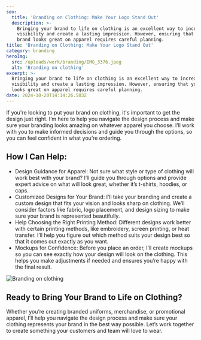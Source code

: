 ```yaml
---
seo:
  title: 'Branding on Clothing: Make Your Logo Stand Out'
  description: >-
    Bringing your brand to life on clothing is an excellent way to increase
    visibility and create a lasting impression. However, ensuring that your
    brand looks great on apparel requires careful planning.
title: 'Branding on Clothing: Make Your Logo Stand Out'
category: branding
heroImg: 
  src: /uploads/work/branding/IMG_3376.jpeg
  alt: 'Branding on clothing'
excerpt: >-
  Bringing your brand to life on clothing is an excellent way to increase
  visibility and create a lasting impression. However, ensuring that your brand
  looks great on apparel requires careful planning.
date: 2024-10-20T14:14:26.503Z
---
```


If you're looking to put your brand on clothing, it's important to get the design just right. I’m here to help you navigate the design process and make sure your branding looks amazing on whatever apparel you choose. I’ll work with you to make informed decisions and guide you through the options, so you can feel confident in what you’re ordering.

## How I Can Help:

- Design Guidance for Apparel: Not sure what style or type of clothing will work best with your brand? I’ll guide you through options and provide expert advice on what will look great, whether it’s t-shirts, hoodies, or caps.
- Customized Designs for Your Brand: I’ll take your branding and create a custom design that fits your vision and looks sharp on clothing. We’ll consider factors like fabric, logo placement, and design sizing to make sure your brand is represented beautifully.
- Help Choosing the Right Printing Method: Different designs work better with certain printing methods, like embroidery, screen printing, or heat transfer. I’ll help you figure out which method suits your design best so that it comes out exactly as you want.
- Mockups for Confidence: Before you place an order, I’ll create mockups so you can see exactly how your design will look on the clothing. This helps you make adjustments if needed and ensures you’re happy with the final result.

![Branding on clothing](/uploads/work/branding/IMG_3377.jpeg)

## Ready to Bring Your Brand to Life on Clothing?

Whether you’re creating branded uniforms, merchandise, or promotional apparel, I’ll help you navigate the design process and make sure your clothing represents your brand in the best way possible. Let’s work together to create something your customers and team will love to wear.
